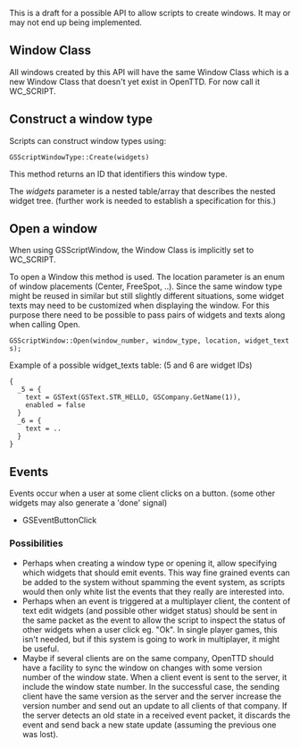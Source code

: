 This is a draft for a possible API to allow scripts to create windows. It may or may not end up being implemented.


== Window Class ==
All windows created by this API will have the same Window Class which is a new Window Class that doesn't yet exist in OpenTTD. For now call it WC_SCRIPT.

== Construct a window type ==
Scripts can construct window types using:
 GSScriptWindowType::Create(widgets)
This method returns an ID that identifiers this window type.

The ''widgets'' parameter is a nested table/array that describes the nested widget tree. (further work is needed to establish a specification for this.)

== Open a window ==
When using GSScriptWindow, the Window Class is implicitly set to WC_SCRIPT.

To open a Window this method is used. The location parameter is an enum of window placements (Center, FreeSpot, ..). Since the same window type might be reused in similar but still slightly different situations, some widget texts may need to be customized when displaying the window. For this purpose there need to be possible to pass pairs of widgets and texts along when calling Open.
 GSScriptWindow::Open(window_number, window_type, location, widget_texts);

Example of a possible widget_texts table: (5 and 6 are widget IDs)
 {
   _5 = {
     text = GSText(GSText.STR_HELLO, GSCompany.GetName(1)),
     enabled = false
   }
   _6 = {
     text = ..
   }
 }

== Events ==
Events occur when a user at some client clicks on a button. (some other widgets may also generate a 'done' signal)

* GSEventButtonClick

=== Possibilities ===
* Perhaps when creating a window type or opening it, allow specifying which widgets that should emit events. This way fine grained events can be added to the system without spamming the event system, as scripts would then only white list the events that they really are interested into.
* Perhaps when an event is triggered at a multiplayer client, the content of text edit widgets (and possible other widget status) should be sent in the same packet as the event to allow the script to inspect the status of other widgets when a user click eg. "Ok". In single player games, this isn't needed, but if this system is going to work in multiplayer, it might be useful.
* Maybe if several clients are on the same company, OpenTTD should have a facility to sync the window on changes with some version number of the window state. When a client event is sent to the server, it include the window state number. In the successful case, the sending client have the same version as the server and the server increase the version number and send out an update to all clients of that company. If the server detects an old state in a received event packet, it discards the event and send back a new state update (assuming the previous one was lost).